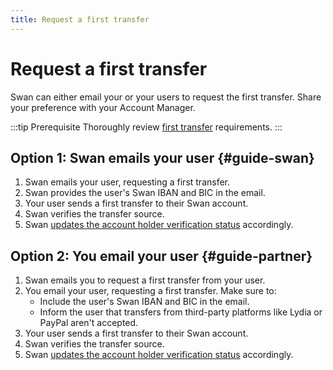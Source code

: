 ```yaml
---
title: Request a first transfer
---
```


# Request a first transfer


<FirstTransfer />

Swan can either email your or your users to request the first transfer.
Share your preference with your Account Manager.

:::tip Prerequisite
Thoroughly review [first transfer](./index.mdx#first-transfer) requirements.
:::

## Option 1: Swan emails your user {#guide-swan}

1. Swan emails your user, requesting a first transfer.
1. Swan provides the user's Swan IBAN and BIC in the email. 
1. Your user sends a first transfer to their Swan account.
1. Swan verifies the transfer source.
1. Swan [updates the account holder verification status](./index.mdx#first-transfer-and-account-holder-verification-status) accordingly.

## Option 2: You email your user {#guide-partner}

1. Swan emails you to request a first transfer from your user.
1. You email your user, requesting a first transfer. Make sure to:
    - Include the user's Swan IBAN and BIC in the email.
    - Inform the user that transfers from third-party platforms like Lydia or PayPal aren't accepted.
1. Your user sends a first transfer to their Swan account.
1. Swan verifies the transfer source.
1. Swan [updates the account holder verification status](./index.mdx#first-transfer-and-account-holder-verification-status) accordingly.